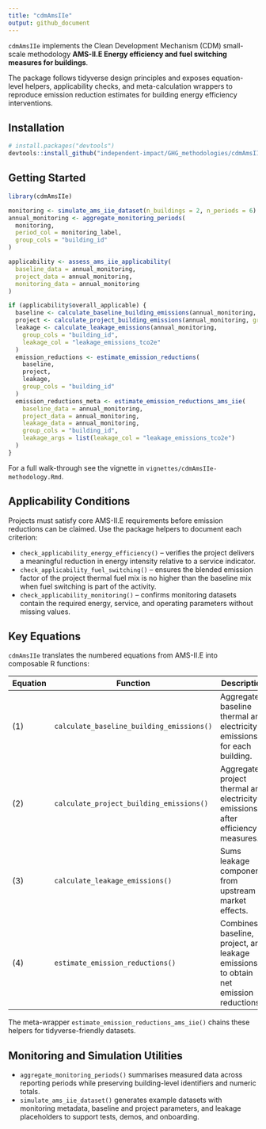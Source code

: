 ```yaml
---
title: "cdmAmsIIe"
output: github_document
---
```


`cdmAmsIIe` implements the Clean Development Mechanism (CDM) small-scale methodology **AMS-II.E Energy efficiency and fuel switching measures for buildings**.

The package follows tidyverse design principles and exposes equation-level helpers, applicability checks, and meta-calculation wrappers to reproduce emission reduction estimates for building energy efficiency interventions.

## Installation

``` r
# install.packages("devtools")
devtools::install_github("independent-impact/GHG_methodologies/cdmAmsIIe")
```

## Getting Started

``` r
library(cdmAmsIIe)

monitoring <- simulate_ams_iie_dataset(n_buildings = 2, n_periods = 6)
annual_monitoring <- aggregate_monitoring_periods(
  monitoring,
  period_col = monitoring_label,
  group_cols = "building_id"
)

applicability <- assess_ams_iie_applicability(
  baseline_data = annual_monitoring,
  project_data = annual_monitoring,
  monitoring_data = annual_monitoring
)

if (applicability$overall_applicable) {
  baseline <- calculate_baseline_building_emissions(annual_monitoring, group_cols = "building_id")
  project <- calculate_project_building_emissions(annual_monitoring, group_cols = "building_id")
  leakage <- calculate_leakage_emissions(annual_monitoring,
    group_cols = "building_id",
    leakage_col = "leakage_emissions_tco2e"
  )
  emission_reductions <- estimate_emission_reductions(
    baseline,
    project,
    leakage,
    group_cols = "building_id"
  )
  emission_reductions_meta <- estimate_emission_reductions_ams_iie(
    baseline_data = annual_monitoring,
    project_data = annual_monitoring,
    leakage_data = annual_monitoring,
    group_cols = "building_id",
    leakage_args = list(leakage_col = "leakage_emissions_tco2e")
  )
}
```

For a full walk-through see the vignette in `vignettes/cdmAmsIIe-methodology.Rmd`.

## Applicability Conditions

Projects must satisfy core AMS-II.E requirements before emission reductions can be claimed. Use the package helpers to document each criterion:

- `check_applicability_energy_efficiency()` – verifies the project delivers a meaningful reduction in energy intensity relative to a service indicator.
- `check_applicability_fuel_switching()` – ensures the blended emission factor of the project thermal fuel mix is no higher than the baseline mix when fuel switching is part of the activity.
- `check_applicability_monitoring()` – confirms monitoring datasets contain the required energy, service, and operating parameters without missing values.

## Key Equations

`cdmAmsIIe` translates the numbered equations from AMS-II.E into composable R functions:

| Equation | Function | Description |
|----------|----------|-------------|
| (1) | `calculate_baseline_building_emissions()` | Aggregates baseline thermal and electricity emissions for each building. |
| (2) | `calculate_project_building_emissions()` | Aggregates project thermal and electricity emissions after efficiency measures. |
| (3) | `calculate_leakage_emissions()` | Sums leakage components from upstream or market effects. |
| (4) | `estimate_emission_reductions()` | Combines baseline, project, and leakage emissions to obtain net emission reductions. |

The meta-wrapper `estimate_emission_reductions_ams_iie()` chains these helpers for tidyverse-friendly datasets.

## Monitoring and Simulation Utilities

- `aggregate_monitoring_periods()` summarises measured data across reporting periods while preserving building-level identifiers and numeric totals.
- `simulate_ams_iie_dataset()` generates example datasets with monitoring metadata, baseline and project parameters, and leakage placeholders to support tests, demos, and onboarding.
